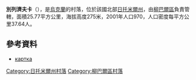 {{coord|49|46|25|N|27|51|0|E|scale:30000|display=title}}

'''別列濟夫卡'''（{{lang-uk|Березівка}}），是[[烏克蘭|烏克蘭]]的村落，位於該國北部[[日托米爾州|日托米爾州]]，由[[柳巴爾區|柳巴爾區]]負責管轄，面積25.77平方公里，海拔高度275米，2001年人口970，人口密度每平方公里37.64人。

==參考資料==
* [http://gska2.rada.gov.ua/pls/z7502/A005?rf7571=9699 картка]{{dead link|date=2017年11月 |bot=InternetArchiveBot |fix-attempted=yes }}

{{DEFAULTSORT:Березівка}}
[[Category:日托米爾州村落|Category:日托米爾州村落]]
[[Category:柳巴爾區村落|Category:柳巴爾區村落]]


{{Zhytomyr-geo-stub}}